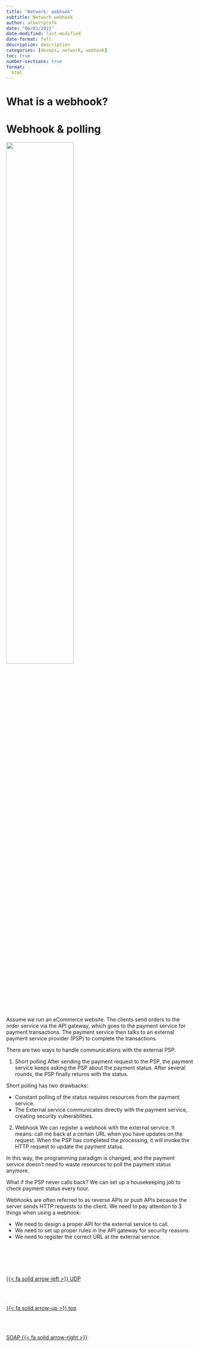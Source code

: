 ```yaml
---
title: "Network: webhook"
subtitle: Network webhook
author: albertprofe
date: "06/01/2021"
date-modified: last-modified
date-format: full
description: description
categories: [devops, network, webhook]
toc: true
number-sections: true
format:
  html
---
```



# What is a webhook?

# Webhook & polling

![](/images/devops/wehhook-polling.png){width="60%"}

Assume we run an eCommerce website. The clients send orders to the order service via the API gateway, which goes to the payment service for payment transactions. The payment service then talks to an external payment service provider (PSP) to complete the transactions.

There are two ways to handle communications with the external PSP.

1. Short polling
After sending the payment request to the PSP, the payment service keeps asking the PSP about the payment status. After several rounds, the PSP finally returns with the status.

Short polling has two drawbacks:

- Constant polling of the status requires resources from the payment service.
- The External service communicates directly with the payment service, creating security vulnerabilities.

2. Webhook
We can register a webhook with the external service. It means: call me back at a certain URL when you have updates on the request. When the PSP has completed the processing, it will invoke the HTTP request to update the payment status.

In this way, the programming paradigm is changed, and the payment service doesn’t need to waste resources to poll the payment status anymore.

What if the PSP never calls back? We can set up a housekeeping job to check payment status every hour.

Webhooks are often referred to as reverse APIs or push APIs because the server sends HTTP requests to the client. We need to pay attention to 3 things when using a webhook:

- We need to design a proper API for the external service to call.
- We need to set up proper rules in the API gateway for security reasons.
- We need to register the correct URL at the external service.






<!--- navLinks -->
<br><br>
<div class=row>
<br>
<div class='column left previous'>
<br>
[{{< fa solid arrow-left >}} UDP](/devops/devops-network-udp.qmd)
<br>
</div>
<br>
<div class='column center'>
<br>
[{{< fa solid arrow-up >}} top](#top)
<br>
</div>
<br>
<div class='column right next'>
<br>
[SOAP {{< fa solid arrow-right >}}](/devops/devops-network-soap.qmd)
<br>
</div>
<br>
</div>
